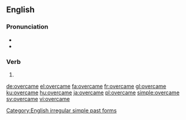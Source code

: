 ==English==

===Pronunciation===
* {{IPA|/ɔvəɹˈkeɪm/}}
* {{rhymes|eɪm}}

===Verb===
{{head|en}}

# {{en-simple past of|overcome}}

[[Category:English irregular simple past forms]]

[[de:overcame]]
[[el:overcame]]
[[fa:overcame]]
[[fr:overcame]]
[[gl:overcame]]
[[ku:overcame]]
[[hu:overcame]]
[[ja:overcame]]
[[pl:overcame]]
[[simple:overcame]]
[[sv:overcame]]
[[vi:overcame]]